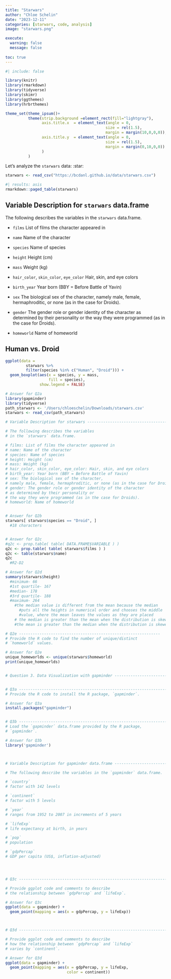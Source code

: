 ```yaml
---
title: "Starwars"
author: "Chloe Schelin"
date: "2023-12-11"
categories: [starwars, code, analysis]
image: "starwars.png"

execute: 
  warning: false
  message: false
  
toc: true
---
```

```r
#| include: false

library(knitr)
library(rmarkdown)
library(tidyverse)
library(skimr)
library(ggthemes)
library(hrbrthemes)

theme_set(theme_ipsum()+
          theme(strip.background =element_rect(fill="lightgray"),
                axis.title.x  = element_text(angle = 0,
                                            size = rel(1.5),
                                            margin = margin(10,0,0,0)),
                axis.title.y  = element_text(angle = 0,
                                            size = rel(1.5),
                                            margin = margin(0,10,0,0))
                )
          )
```

Let's analyze the `starwars` data: :star:

```r
starwars <- read_csv("https://bcdanl.github.io/data/starwars.csv")
```


```r
#| results: asis
rmarkdown::paged_table(starwars) 
```



## Variable Description for `starwars` data.frame

The following describes the variables in the `starwars` data.frame.


- `films`
List of films the character appeared in

- `name`
Name of the character

- `species`
Name of species

- `height`
Height (cm)

- `mass`
Weight (kg)

- `hair_color`, `skin_color`, `eye_color`
Hair, skin, and eye colors

- `birth_year`
Year born (BBY = Before Battle of Yavin)

- `sex`
The biological sex of the character, namely male, female, hermaphroditic, or none (as in the case for Droids).

- `gender`
The gender role or gender identity of the character as determined by their personality or the way they were programmed (as in the case for Droids).

- `homeworld`
Name of homeworld


## Human vs. Droid

```r
ggplot(data = 
         starwars %>% 
         filter(species %in% c("Human", "Droid"))) +
  geom_boxplot(aes(x = species, y = mass, 
                   fill = species),
               show.legend = FALSE)

```

```r

# Answer for Q2a
library(gapminder)
library(tidyverse)
path_starwars <- '/Users/chloeschelin/Downloads/starwars.csv'
starwars <- read_csv(path_starwars)

# Variable Description for starwars ---------------------------------------

# The following describes the variables 
# in the `starwars` data.frame.

# films: List of films the character appeared in
# name: Name of the character
# species: Name of species
# height: Height (cm)
# mass: Weight (kg)
# hair_color, skin_color, eye_color: Hair, skin, and eye colors
# birth_year: Year born (BBY = Before Battle of Yavin)
# sex: The biological sex of the character, 
# namely male, female, hermaphroditic, or none (as in the case for Droids).
# gender: The gender role or gender identity of the character 
# as determined by their personality or 
# the way they were programmed (as in the case for Droids).
# homeworld: Name of homeworld


# Answer for Q2b
starwars[ starwars$species == "Droid", ]
  #18 characters


# Answer for Q2c
#q2c <- prop.table( table( DATA.FRAME$VARIABLE ) )
q2c <- prop.table( table( starwars$films ) )
q2c <- table(starwars$name)
q2c
  #R2-D2

# Answer for Q2d
summary(starwars$height)
  #minimum- 66
  #1st quartile- 167
  #median- 178
  #3rd quartile- 188
  #maximum- 264
    #the median value is different from the mean because the median
      #puts all the heights in numerical order and chooses the middle
      #value, where the mean leaves the values as they are placed
    # the median is greater than the mean when the distribution is skewed to the left
    #the mean is greater than the median when the distribution is skewed to the right

# Q2e --------------------------------------------------------------
# Provide the R code to find the number of unique/distinct 
# `homeworld` values.

# Answer for Q2e
unique_homeworlds <- unique(starwars$homeworld)
print(unique_homeworlds)


# Question 3. Data Visualization with gapminder ----------------------------


# Q3a ---------------------------------------------------------------------
# Provide the R code to install the R package, `gapminder`.

# Answer for Q3a
install.packages("gapminder")


# Q3b ---------------------------------------------------------------------
# Load the `gapminder` data.frame provided by the R package, 
# `gapminder`.

# Answer for Q3b
library('gapminder')



# Variable Description for gapminder data.frame ------------------------------

# The following describe the variables in the `gapminder` data.frame.

# `country`
# factor with 142 levels

# `continent`
# factor with 5 levels

# `year`
# ranges from 1952 to 2007 in increments of 5 years

# `lifeExp`
# life expectancy at birth, in years

# `pop`
# population

# `gdpPercap`
# GDP per capita (US$, inflation-adjusted)




# Q3c ---------------------------------------------------------------------

# Provide ggplot code and comments to describe 
# the relationship between `gdpPercap` and `lifeExp`.

# Answer for Q3c
ggplot(data = gapminder) +
  geom_point(mapping = aes(x = gdpPercap, y = lifeExp))



# Q3d ---------------------------------------------------------------------

# Provide ggplot code and comments to describe 
# how the relationship between `gdpPercap` and `lifeExp` 
# varies by `continent`.

# Answer for Q3d
ggplot(data = gapminder) +
  geom_point(mapping = aes(x = gdpPercap, y = lifeExp,
                           color = continent))
```

